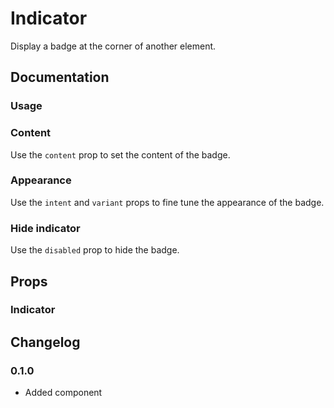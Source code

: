 
# Indicator

Display a badge at the corner of another element.

<Links component="indicator" />

## Documentation

### Usage

<Demo component="indicator/usage" />

### Content

Use the `content` prop to set the content of the badge.

<Demo component="indicator/content-usage" />

### Appearance

Use the `intent` and `variant` props to fine tune the appearance of the badge.

<Demo component="indicator/appearance-usage" />

### Hide indicator

Use the `disabled` prop to hide the badge.

<Demo component="indicator/disabled-usage" meta="/disabled={disabled}/" />

## Props

### Indicator

<PropsTable component="Indicator" />

## Changelog

### 0.1.0

- Added component
